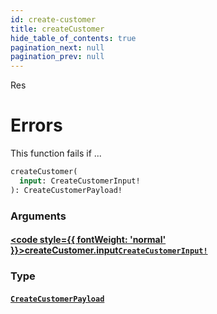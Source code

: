 ```yaml
---
id: create-customer
title: createCustomer
hide_table_of_contents: true
pagination_next: null
pagination_prev: null
---
```








Res

# Errors
This function fails if ...

```graphql
createCustomer(
  input: CreateCustomerInput!
): CreateCustomerPayload!
```


### Arguments

#### [<code style={{ fontWeight: 'normal' }}>createCustomer.<b>input</b></code>](#)<Bullet />[`CreateCustomerInput!`](/api/inputs/create-customer-input) <Badge class="secondary" text="non-null"/> <Badge class="secondary" text="input"/>
> 
> 

### Type

#### [`CreateCustomerPayload`](/api/objects/create-customer-payload) <Badge class="secondary" text="object"/>
> 
> 





